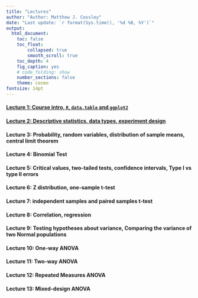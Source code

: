 ```yaml
---
title: "Lectures"
author: "Author: Matthew J. Cossley"
date: "Last update: `r format(Sys.time(), '%d %B, %Y')`"
output:
  html_document:
    toc: false
    toc_float:
        collapsed: true
        smooth_scroll: true
    toc_depth: 4
    fig_caption: yes
    # code_folding: show
    number_sections: false
    theme: cosmo
fontsize: 14pt
---
```


<!-- #### Lecture 1: Course intro, `R`, `data.table` and `ggplot2` -->
#### [Lecture 1: Course intro, `R`, `data.table` and `ggplot2`](lecture_1.html)

<!-- #### Lecture 2: Descriptive statistics, data types, experiment design -->
#### [Lecture 2: Descriptive statistics, data types, experiment design](lecture_2.html)

#### Lecture 3: Probability, random variables, distribution of sample means, central limit theorem
<!-- #### [Lecture 3: Probability, random variables, distribution of sample means, central limit theorem](lecture_3.html) -->

#### Lecture 4: Binomial Test
<!-- #### [Lecture 4: Binomial Test](lecture_4.html) -->

#### Lecture 5: Critical values, two-tailed tests, confidence intervals, Type I vs type II errors
<!-- #### [Lecture 5: Critical values, two-tailed tests, confidence intervals, Type I vs type II errors](lecture_5.html) -->

#### Lecture 6: Z distribution, one-sample t-test
<!-- #### [Lecture 6: Z distribution, one-sample t-test](lecture_6.html) -->

#### Lecture 7: independent samples and paired samples t-test
<!-- #### [Lecture 7: independent samples and paired samples t-test](lecture_7.html) -->

#### Lecture 8: Correlation, regression
<!-- #### [Lecture 8: Correlation, regression](lecture_8.html) -->

#### Lecture 9: Testing hypotheses about variance, Comparing the variance of two Normal populations
<!-- #### [Lecture 9: Testing hypotheses about variance, Comparing the variance of two Normal populations](lecture_9.html) -->

#### Lecture 10: One-way ANOVA
<!-- #### [Lecture 10: One-way ANOVA](lecture_10.html) -->

#### Lecture 11: Two-way ANOVA
<!-- #### [Lecture 11: Two-way ANOVA](lecture_11.html) -->

#### Lecture 12: Repeated Measures ANOVA
<!-- #### [Lecture 12: Repeated Measures ANOVA](lecture_12.html) -->

#### Lecture 13: Mixed-design ANOVA
<!-- #### [Lecture 13: Mixed-design ANOVA](lecture_12.html) -->